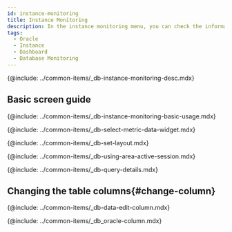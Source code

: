 ```yaml
---
id: instance-monitoring
title: Instance Monitoring
description: In the instance monitoring menu, you can check the information details on key metrics of the database server in real time.
tags:
  - Oracle
  - Instance
  - Dashboard
  - Database Monitoring
---
```



{@include: ../common-items/_db-instance-monitoring-desc.mdx}

## Basic screen guide

<ProdImg img='db-instance-monitoring.png' desc='Instance Monitoring' />

{@include: ../common-items/_db-instance-monitoring-basic-usage.mdx} 

<!-- 지표 선택하기 -->

{@include: ../common-items/_db-select-metric-data-widget.mdx} 

<!-- 레이아웃 설정하기 -->

{@include: ../common-items/_db-set-layout.mdx} 

<!-- 액티브 세션 영역 활용 -->

{@include: ../common-items/_db-using-area-active-session.mdx} 

{@include: ../common-items/_db-query-details.mdx}

## Changing the table columns{#change-column}

{@include: ../common-items/_db-data-edit-column.mdx}

<!-- 컬럼 정보 안내 -->

{@include: ../common-items/_db_oracle-column.mdx}  
